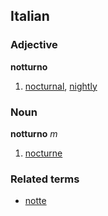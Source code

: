 ==Italian==
===Adjective===
'''notturno'''

# [[nocturnal]], [[nightly]]

===Noun===
'''notturno''' ''m''

# [[nocturne]]

===Related terms===
*[[notte]]